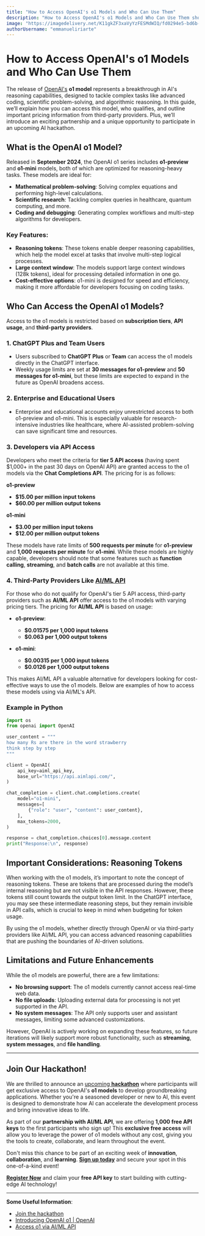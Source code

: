 ```yaml
---
title: "How to Access OpenAI's o1 Models and Who Can Use Them"
description: "How to Access OpenAI's o1 Models and Who Can Use Them short Guide"
image: "https://imagedelivery.net/K11gkZF3xaVyYzFESMdWIQ/fd0294e5-bd6b-4716-a208-515ab6784b00/full"
authorUsername: "emmanueliriarte"
---
```


# How to Access OpenAI's o1 Models and Who Can Use Them

The release of [OpenAI's](https://lablab.ai/tech/openai) **o1 model** represents a breakthrough in AI's reasoning capabilities, designed to tackle complex tasks like advanced coding, scientific problem-solving, and algorithmic reasoning. In this guide, we’ll explain how you can access this model, who qualifies, and outline important pricing information from third-party providers. Plus, we’ll introduce an exciting partnership and a unique opportunity to participate in an upcoming AI hackathon.

## What is the OpenAI o1 Model?

Released in **September 2024**, the OpenAI o1 series includes **o1-preview** and **o1-mini** models, both of which are optimized for reasoning-heavy tasks. These models are ideal for:
- **Mathematical problem-solving**: Solving complex equations and performing high-level calculations.
- **Scientific research**: Tackling complex queries in healthcare, quantum computing, and more.
- **Coding and debugging**: Generating complex workflows and multi-step algorithms for developers.

### Key Features:
- **Reasoning tokens**: These tokens enable deeper reasoning capabilities, which help the model excel at tasks that involve multi-step logical processes.
- **Large context window**: The models support large context windows (128k tokens), ideal for processing detailed information in one go.
- **Cost-effective options**: o1-mini is designed for speed and efficiency, making it more affordable for developers focusing on coding tasks.
## Who Can Access the OpenAI o1 Models?

Access to the o1 models is restricted based on **subscription tiers**, **API usage**, and **third-party providers**.

### 1. **ChatGPT Plus and Team Users**
   - Users subscribed to **ChatGPT Plus** or **Team** can access the o1 models directly in the ChatGPT interface.
   - Weekly usage limits are set at **30 messages for o1-preview** and **50 messages for o1-mini**, but these limits are expected to expand in the future as OpenAI broadens access.

### 2. **Enterprise and Educational Users**
   - Enterprise and educational accounts enjoy unrestricted access to both o1-preview and o1-mini. This is especially valuable for research-intensive industries like healthcare, where AI-assisted problem-solving can save significant time and resources.

### 3. **Developers via API Access**
   Developers who meet the criteria for **tier 5 API access** (having spent $1,000+ in the past 30 days on OpenAI API) are granted access to the o1 models via the **Chat Completions API**. The pricing for is as follows:
   
  **o1-preview** 
   - **$15.00 per million input tokens**
   - **$60.00 per million output tokens**
   
   **o1-mini** 
   - **$3.00 per million input tokens**
   - **$12.00 per million output tokens**
   
   These models have rate limits of **500 requests per minute** for **o1-preview** and **1,000 requests per minute** for **o1-mini**. While these models are highly capable, developers should note that some features such as **function calling**, **streaming**, and **batch calls** are not available at this time.

### 4. **Third-Party Providers Like [AI/ML API](https://lablab.ai/tech/aiml-api)**
   For those who do not qualify for OpenAI's tier 5 API access, third-party providers such as **AI/ML API** offer access to the o1 models with varying pricing tiers. The pricing for **AI/ML API** is based on usage:

   - **o1-preview**:
     - **$0.01575 per 1,000 input tokens**
     - **$0.063 per 1,000 output tokens**

   - **o1-mini**:
     - **$0.00315 per 1,000 input tokens**
     - **$0.0126 per 1,000 output tokens**

   This makes AI/ML API a valuable alternative for developers looking for cost-effective ways to use the o1 models. Below are examples of how to access these models using via AI/ML's API.


### Example in Python

```py
import os
from openai import OpenAI

user_content = """
how many Rs are there in the word strawberry
think step by step
"""

client = OpenAI(
    api_key=aiml_api_key,
    base_url="https://api.aimlapi.com/",
)

chat_completion = client.chat.completions.create(
    model="o1-mini",
    messages=[
        {"role": "user", "content": user_content},
    ],
    max_tokens=2000,
)

response = chat_completion.choices[0].message.content
print("Response:\n", response)
```

## Important Considerations: Reasoning Tokens

When working with the o1 models, it’s important to note the concept of reasoning tokens. These are tokens that are processed during the model’s internal reasoning but are not visible in the API responses. However, these tokens still count towards the output token limit. In the ChatGPT interface, you may see these intermediate reasoning steps, but they remain invisible in API calls, which is crucial to keep in mind when budgeting for token usage.

By using the o1 models, whether directly through OpenAI or via third-party providers like AI/ML API, you can access advanced reasoning capabilities that are pushing the boundaries of AI-driven solutions.

## Limitations and Future Enhancements

While the o1 models are powerful, there are a few limitations:
- **No browsing support**: The o1 models currently cannot access real-time web data.
- **No file uploads**: Uploading external data for processing is not yet supported in the API.
- **No system messages**: The API only supports user and assistant messages, limiting some advanced customizations.

However, OpenAI is actively working on expanding these features, so future iterations will likely support more robust functionality, such as **streaming**, **system messages**, and **file handling**.

---


## **Join Our Hackathon!**


We are thrilled to announce an [upcoming **hackathon**](https://lablab.ai/event/strawberry-reasoning-with-o1) where participants will get exclusive access to OpenAI's **o1 models** to develop groundbreaking applications. Whether you're a seasoned developer or new to AI, this event is designed to demonstrate how AI can accelerate the development process and bring innovative ideas to life.

As part of our **partnership with AI/ML API**, we are offering **1,000 free API keys** to the first participants who sign up! This **exclusive free access** will allow you to leverage the power of o1 models without any cost, giving you the tools to create, collaborate, and learn throughout the event.

Don't miss this chance to be part of an exciting week of **innovation**, **collaboration**, and **learning**. [**Sign up today**](https://lablab.ai/event/strawberry-reasoning-with-o1) and secure your spot in this one-of-a-kind event!

[**Register Now**](https://lablab.ai/event/strawberry-reasoning-with-o1) and claim your **free API key** to start building with cutting-edge AI technology!

---
**Some Useful Information**:

- [Join the hackathon](https://lablab.ai/event/strawberry-reasoning-with-o1)
- [Introducing OpenAI o1 | OpenAI](https://openai.com/index/introducing-openai-o1-preview/) 
- [Access o1 via AI/ML API](https://aimlapi.com/models/openai-o1-preview-api)
